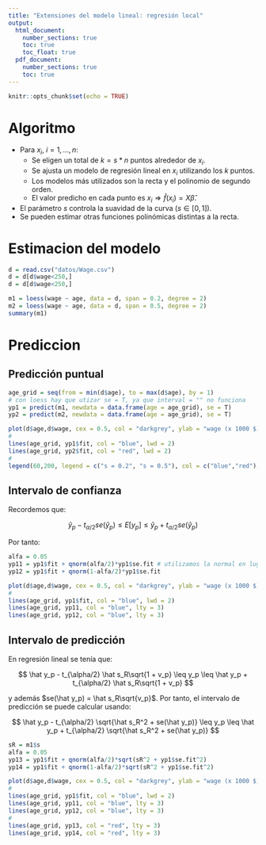 ```yaml
---
title: "Extensiones del modelo lineal: regresión local"
output: 
  html_document:
    number_sections: true
    toc: true
    toc_float: true
  pdf_document:
    number_sections: true
    toc: true
---
```


```r
knitr::opts_chunk$set(echo = TRUE)
```

# Algoritmo

- Para $x_i, \ i = 1, \ldots, n$:
    - Se eligen un total de $k = s * n$ puntos alrededor de $x_i$.
    - Se ajusta un modelo de regresión lineal en $x_i$ utilizando los *k* puntos.
    - Los modelos más utilizados son la recta y el polinomio de segundo orden.
    - El valor predicho en cada punto es $x_i \Rightarrow \hat f(x_i) = X \hat \beta$.
- El parámetro *s* controla la suavidad de la curva ($s \in [0,1]$).
- Se pueden estimar otras funciones polinómicas distintas a la recta.

# Estimacion del modelo

```r
d = read.csv("datos/Wage.csv")
d = d[d$wage<250,]
d = d[d$wage<250,]
```

```r
m1 = loess(wage ~ age, data = d, span = 0.2, degree = 2)
m2 = loess(wage ~ age, data = d, span = 0.5, degree = 2)
summary(m1)
```

# Prediccion

## Predicción puntual

```r
age_grid = seq(from = min(d$age), to = max(d$age), by = 1)
# con loess hay que utizar se = T, ya que interval = "" no funciona
yp1 = predict(m1, newdata = data.frame(age = age_grid), se = T)
yp2 = predict(m2, newdata = data.frame(age = age_grid), se = T)
```

```r
plot(d$age,d$wage, cex = 0.5, col = "darkgrey", ylab = "wage (x 1000 $)", xlab = "age")
#
lines(age_grid, yp1$fit, col = "blue", lwd = 2)
lines(age_grid, yp2$fit, col = "red", lwd = 2)
#
legend(60,200, legend = c("s = 0.2", "s = 0.5"), col = c("blue","red"), lty = 1, lwd = 2)
```

## Intervalo de confianza

Recordemos que:

$$
\hat y_p - t_{\alpha/2} se(\hat y_p) \leq E[y_p] \leq \hat y_p + t_{\alpha/2} se(\hat y_p)
$$

Por tanto:

```r
alfa = 0.05
yp11 = yp1$fit + qnorm(alfa/2)*yp1$se.fit # utilizamos la normal en lugar de la t-student
yp12 = yp1$fit + qnorm(1-alfa/2)*yp1$se.fit
```

```r
plot(d$age,d$wage, cex = 0.5, col = "darkgrey", ylab = "wage (x 1000 $)", xlab = "age")
#
lines(age_grid, yp1$fit, col = "blue", lwd = 2)
lines(age_grid, yp11, col = "blue", lty = 3)
lines(age_grid, yp12, col = "blue", lty = 3)
```

## Intervalo de predicción

En regresión lineal se tenía que:

$$
\hat y_p - t_{\alpha/2} \hat s_R\sqrt{1 + v_p} \leq y_p \leq \hat y_p + t_{\alpha/2} \hat s_R\sqrt{1 + v_p}
$$

y además $se(\hat y_p) = \hat s_R\sqrt{v_p}$. Por tanto, el intervalo de predicción se puede calcular usando:

$$
\hat y_p - t_{\alpha/2} \sqrt{\hat s_R^2 + se(\hat y_p)} \leq y_p \leq \hat y_p + t_{\alpha/2} \sqrt{\hat s_R^2 + se(\hat y_p)}
$$






```r
sR = m1$s
alfa = 0.05
yp13 = yp1$fit + qnorm(alfa/2)*sqrt(sR^2 + yp1$se.fit^2)
yp14 = yp1$fit + qnorm(1-alfa/2)*sqrt(sR^2 + yp1$se.fit^2)
```

```r
plot(d$age,d$wage, cex = 0.5, col = "darkgrey", ylab = "wage (x 1000 $)", xlab = "age")
#
lines(age_grid, yp1$fit, col = "blue", lwd = 2)
lines(age_grid, yp11, col = "blue", lty = 3)
lines(age_grid, yp12, col = "blue", lty = 3)
#
lines(age_grid, yp13, col = "red", lty = 3)
lines(age_grid, yp14, col = "red", lty = 3)
```
